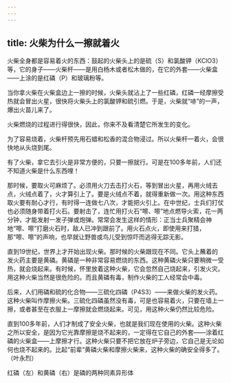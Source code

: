 ```yaml
---
---
---
```

title: 火柴为什么一擦就着火
---






火柴全身都是容易着火的东西：鼓起的火柴头上的是硫（S）和氯酸钾（KClO3）等，它的身子——火柴杆——是用白杨木或者松木做的，在它的外套——火柴盒——上涂的是红磷（P）和玻璃粉等。

当你拿火柴在火柴盒边上一擦的时候，火柴头就沾上了一些红磷，红磷一经摩擦受热就会冒出火星，很快将火柴头上的氯酸钾和硫引燃。于是，火柴就“哧”的一声，爆出火苗儿来了。

火柴燃烧的过程进行得很快，因此，你来不及看清楚它所发生的变化。

为了容易烧着，火柴杆预先用石蜡和松香的混合物浸过。所以火柴杆一着火，会很快地从头烧到尾。

有了火柴，拿它去引火是非常方便的，只要一擦就行。可是在100多年前，人们还不知道火柴是什么东西哩！



那时候，要取火可麻烦了。必须用火刀去击打火石，等到冒出火星，再用火绒去点，火绒点着了，火才算引上了。要是火绒点不着，就得重新做一次。用这种东西取火要有耐心才行，有时得一连做七八次，才能把火引上。在中世纪，士兵们打仗也必须随身带着打火石。要射击了，连忙用打火石“嚓、嚓”地点燃导火索，花一两分钟，才能发射一发子弹或炮弹。常常会发生这样的情形：正当士兵聚精会神地“嚓、嚓”打磨火石时，敌人已冲到跟前了。用火石点火，即使用来打猎，那“嚓、嚓”的声响，也早就让野兽或鸟儿受到惊吓而逃得无踪无影。

直到19世纪，世界上才开始出现火柴。那时候的火柴跟现在不同。它头上蘸着的发火药主要是黄磷。黄磷是一种非常容易燃烧的东西。这种黄磷火柴只要稍微一受热，就会烧起来。有时候，怀里放着这种火柴，它会忽然自己烧起来，引发火灾。用这种火柴当然是很危险的。而且黄磷有毒，制作火柴的工人经常会中毒。

后来，人们用磷和硫的化合物——三硫化四磷（P4S3）——来做火柴的发火药。这种火柴叫作摩擦火柴。三硫化四磷虽然没有毒，可是也容易着火，只要在墙上一擦，或者甚至在衣服上一摩擦就会燃烧起来。可见，用这种火柴仍然比较危险。

直到100多年前，人们才制成了安全火柴，也就是我们现在使用的火柴。这种火柴之所以安全，是因为它光靠摩擦是烧不起来的，一定得在它自己的外套——涂着红磷的火柴盒——上摩擦才行。这种火柴只要不把它放在炉子旁边，它自己是无论如何也烧不起来的。比起“前辈”黄磷火柴和摩擦火柴来，这种火柴的确安全得多了。（叶永烈）

红磷（左）和黄磷（右）是磷的两种同素异形体